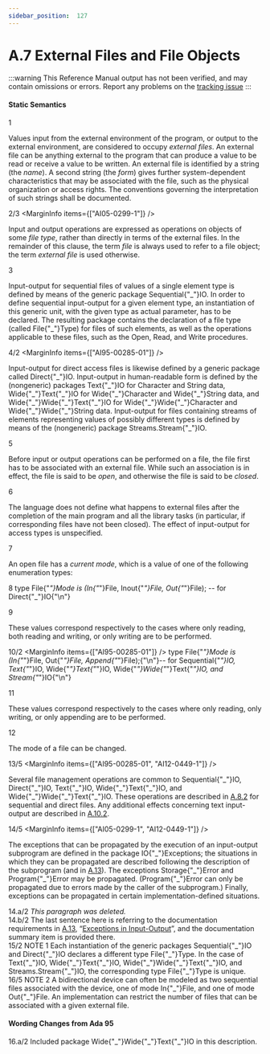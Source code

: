 ```yaml
---
sidebar_position:  127
---
```


# A.7 External Files and File Objects

:::warning
This Reference Manual output has not been verified,
and may contain omissions or errors.
Report any problems on the [tracking issue](https://github.com/ada-lang-io/ada-lang-io/issues/20)
:::



#### Static Semantics

<MarginText>1</MarginText>
<p>Values input from the external environment of the program, or output to the external environment, are considered to occupy <em>external files</em>. An external file can be anything external to the program that can produce a value to be read or receive a value to be written. An external file is identified by a string (the <em>name</em>). A second string (the <em>form</em>) gives further system-dependent characteristics that may be associated with the file, such as the physical organization or access rights. The conventions governing the interpretation of such strings shall be documented.<br /></p>

<MarginText>2/3</MarginText>
<MarginInfo items={["AI05-0299-1"]} />
<p>Input and output operations are expressed as operations on objects of some <em>file type</em>, rather than directly in terms of the external files. In the remainder of this clause, the term <em>file</em> is always used to refer to a file object; the term <em>external file</em> is used otherwise.<br /></p>

<MarginText>3</MarginText>
<p>Input-output for sequential files of values of a single element type is defined by means of the generic package Sequential{"_"}IO. In order to define sequential input-output for a given element type, an instantiation of this generic unit, with the given type as actual parameter, has to be declared. The resulting package contains the declaration of a file type (called File{"_"}Type) for files of such elements, as well as the operations applicable to these files, such as the Open, Read, and Write procedures.<br /></p>

<MarginText>4/2</MarginText>
<MarginInfo items={["AI95-00285-01"]} />
<p>Input-output for direct access files is likewise defined by a generic package called Direct{"_"}IO. Input-output in human-readable form is defined by the (nongeneric) packages Text{"_"}IO for Character and String data, Wide{"_"}Text{"_"}IO for Wide{"_"}Character and Wide{"_"}String data, and Wide{"_"}Wide{"_"}Text{"_"}IO for Wide{"_"}Wide{"_"}Character and Wide{"_"}Wide{"_"}String data. Input-output for files containing streams of elements representing values of possibly different types is defined by means of the (nongeneric) package Streams.Stream{"_"}IO.<br /></p>

<MarginText>5</MarginText>
<p>Before input or output operations can be performed on a file, the file first has to be associated with an external file. While such an association is in effect, the file is said to be <em>open</em>, and otherwise the file is said to be <em>closed</em>.<br /></p>

<MarginText>6</MarginText>
<p>The language does not define what happens to external files after the completion of the main program and all the library tasks (in particular, if corresponding files have not been closed). The effect of input-output for access types is unspecified.<br /></p>

<MarginText>7</MarginText>
<p>An open file has a <em>current mode</em>, which is a value of one of the following enumeration types: <br /></p>

<MarginText>8</MarginText>
<CodeBlock language="ada">
type File{"_"}Mode is (In{"_"}File, Inout{"_"}File, Out{"_"}File);  --  for Direct{"_"}IO{"\n"}

</CodeBlock>
<MarginText>9</MarginText>
<p class="Indented4">These values correspond respectively to the cases where only reading, both reading and writing, or only writing are to be performed. <br /></p>

<MarginText>10/2</MarginText>
<MarginInfo items={["AI95-00285-01"]} />
<CodeBlock language="ada">
type File{"_"}Mode is (In{"_"}File, Out{"_"}File, Append{"_"}File);{"\n"}--  for Sequential{"_"}IO, Text{"_"}IO, Wide{"_"}Text{"_"}IO, Wide{"_"}Wide{"_"}Text{"_"}IO, and Stream{"_"}IO{"\n"}

</CodeBlock>
<MarginText>11</MarginText>
<p class="Indented4">These values correspond respectively to the cases where only reading, only writing, or only appending are to be performed.<br /></p>

<MarginText>12</MarginText>
<p class="Indented4">The mode of a file can be changed. <br /></p>

<MarginText>13/5</MarginText>
<MarginInfo items={["AI95-00285-01", "AI12-0449-1"]} />
<p>Several file management operations are common to Sequential{"_"}IO, Direct{"_"}IO, Text{"_"}IO, Wide{"_"}Text{"_"}IO, and Wide{"_"}Wide{"_"}Text{"_"}IO. These operations are described in <a href="../AA-A/AA-A.8#Subclause_A.8.2">A.8.2</a> for sequential and direct files. Any additional effects concerning text input-output are described in <a href="../AA-A/AA-A.10#Subclause_A.10.2">A.10.2</a>.<br /></p>

<MarginText>14/5</MarginText>
<MarginInfo items={["AI05-0299-1", "AI12-0449-1"]} />
<p>The exceptions that can be propagated by the execution of an input-output subprogram are defined in the package IO{"_"}Exceptions; the situations in which they can be propagated are described following the description of the subprogram (and in <a href="../AA-A/AA-A.13">A.13</a>). The exceptions Storage{"_"}Error and Program{"_"}Error may be propagated. (Program{"_"}Error can only be propagated due to errors made by the caller of the subprogram.) Finally, exceptions can be propagated in certain implementation-defined situations. <br /></p>

<AnnotatedOnly>
<MarginText>14.a/2</MarginText>
<Admonition type="aarm" aarm="note">
<em>This paragraph was deleted.</em><br />
</Admonition>
</AnnotatedOnly>

<AnnotatedOnly>
<MarginText>14.b/2</MarginText>
<Admonition type="aarm" aarm="discussion">
<strong></strong>The last sentence here is referring to the documentation requirements in <a href="../AA-A/AA-A.13">A.13</a>, &ldquo;<a href="../AA-A/AA-A.13">Exceptions in Input-Output</a>&rdquo;, and the documentation summary item is provided there. <br />
</Admonition>
</AnnotatedOnly>

<AnnotatedOnly>
<MarginText>15/2</MarginText>
<MarginInfo items={["AI95-00285-01"]} />
<Admonition type="aarm" aarm="note">
NOTE 1   Each instantiation of the generic packages Sequential{"_"}IO and Direct{"_"}IO declares a different type File{"_"}Type. In the case of Text{"_"}IO, Wide{"_"}Text{"_"}IO, Wide{"_"}Wide{"_"}Text{"_"}IO, and Streams.Stream{"_"}IO, the corresponding type File{"_"}Type is unique.<br />
</Admonition>
</AnnotatedOnly>

<AnnotatedOnly>
<MarginText>16/5</MarginText>
<MarginInfo items={["AI12-0440-1"]} />
<Admonition type="aarm" aarm="note">
NOTE 2   A bidirectional device can often be modeled as two sequential files associated with the device, one of mode In{"_"}File, and one of mode Out{"_"}File. An implementation can restrict the number of files that can be associated with a given external file. <br />
</Admonition>
</AnnotatedOnly>

<AnnotatedOnly>

#### Wording Changes from Ada 95

</AnnotatedOnly>
<AnnotatedOnly>
<MarginText>16.a/2</MarginText>
<MarginInfo items={["AI95-00285-01"]} />
<Admonition type="aarm" aarm="note">
Included package Wide{"_"}Wide{"_"}Text{"_"}IO in this description. <br />
</Admonition>
</AnnotatedOnly>

